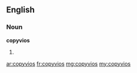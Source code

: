 ==English==

===Noun===
'''copyvios'''

# {{plural of|copyvio}}

[[ar:copyvios]]
[[fr:copyvios]]
[[mg:copyvios]]
[[my:copyvios]]